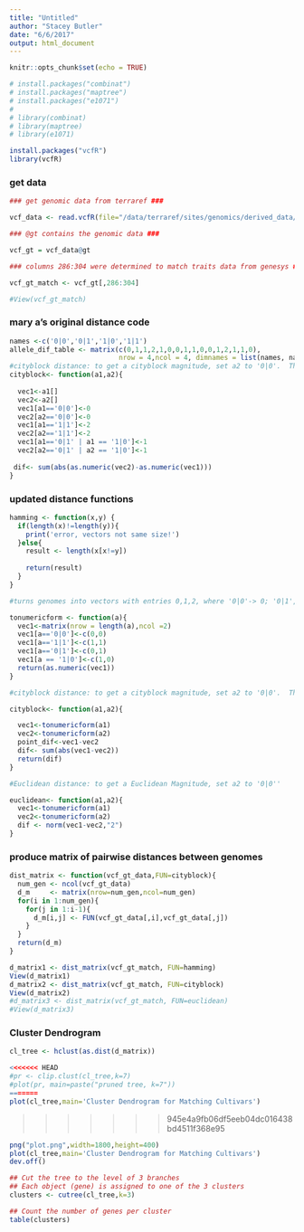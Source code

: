 ```yaml
---
title: "Untitled"
author: "Stacey Butler"
date: "6/6/2017"
output: html_document
---
```


```r
knitr::opts_chunk$set(echo = TRUE)
```
```r
# install.packages("combinat")
# install.packages("maptree")
# install.packages("e1071")
# 
# library(combinat)
# library(maptree)
# library(e1071)

```
```r
install.packages("vcfR")
library(vcfR)
```

### get data ###
```r
### get genomic data from terraref ###

vcf_data <- read.vcfR(file="/data/terraref/sites/genomics/derived_data/ril/gbs/imp_TERRA_RIL_SNP.vcf")

### @gt contains the genomic data ###

vcf_gt = vcf_data@gt

### columns 286:304 were determined to match traits data from genesys ###

vcf_gt_match <- vcf_gt[,286:304]

#View(vcf_gt_match)
```
### mary a's original distance code ###
```r

names <-c('0|0','0|1','1|0','1|1')
allele_dif_table <- matrix(c(0,1,1,2,1,0,0,1,1,0,0,1,2,1,1,0),
                           nrow = 4,ncol = 4, dimnames = list(names, names))
#cityblock distance: to get a cityblock magnitude, set a2 to '0|0'.  This is similar to the l_1 distance of a vector
cityblock<- function(a1,a2){
  
  vec1<-a1[]
  vec2<-a2[]
  vec1[a1=='0|0']<-0
  vec2[a2=='0|0']<-0
  vec1[a1=='1|1']<-2
  vec2[a2=='1|1']<-2
  vec1[a1=='0|1' | a1 == '1|0']<-1
  vec2[a2=='0|1' | a2 == '1|0']<-1
  
 dif<- sum(abs(as.numeric(vec2)-as.numeric(vec1)))
}

```

### updated distance functions ###
```r

hamming <- function(x,y) {
  if(length(x)!=length(y)){
    print('error, vectors not same size!')
  }else{
    result <- length(x[x!=y])
    
    return(result)
  }
}

#turns genomes into vectors with entries 0,1,2, where '0|0'-> 0; '0|1','1|0' ->1; '1|1'-> 2. 

tonumericform <- function(a){
  vec1<-matrix(nrow = length(a),ncol =2)
  vec1[a=='0|0']<-c(0,0)
  vec1[a=='1|1']<-c(1,1)
  vec1[a=='0|1']<-c(0,1)
  vec1[a == '1|0']<-c(1,0)
  return(as.numeric(vec1)) 
} 

#cityblock distance: to get a cityblock magnitude, set a2 to '0|0'.  This is similar to the l_1 distance of a vector

cityblock<- function(a1,a2){

  vec1<-tonumericform(a1)
  vec2<-tonumericform(a2)
  point_dif<-vec1-vec2
  dif<- sum(abs(vec1-vec2))
  return(dif)
}

#Euclidean distance: to get a Euclidean Magnitude, set a2 to '0|0''

euclidean<- function(a1,a2){
  vec1<-tonumericform(a1)
  vec2<-tonumericform(a2)
  dif <- norm(vec1-vec2,"2")
}


```
### produce matrix of pairwise distances between genomes ###
```r

dist_matrix <- function(vcf_gt_data,FUN=cityblock){
  num_gen <- ncol(vcf_gt_data)
  d_m     <- matrix(nrow=num_gen,ncol=num_gen)
  for(i in 1:num_gen){
    for(j in 1:i-1){
      d_m[i,j] <- FUN(vcf_gt_data[,i],vcf_gt_data[,j])
    }
  }
  return(d_m)
}

d_matrix1 <- dist_matrix(vcf_gt_match, FUN=hamming)
View(d_matrix1)
d_matrix2 <- dist_matrix(vcf_gt_match, FUN=cityblock)
View(d_matrix2)
#d_matrix3 <- dist_matrix(vcf_gt_match, FUN=euclidean)
#View(d_matrix3)


```

### Cluster Dendrogram ###

```r


cl_tree <- hclust(as.dist(d_matrix))

<<<<<<< HEAD
#pr <- clip.clust(cl_tree,k=7)
#plot(pr, main=paste("pruned tree, k=7"))
=======
plot(cl_tree,main='Cluster Dendrogram for Matching Cultivars')
```
>>>>>>> 945e4a9fb06df5eeb04dc016438bd4511f368e95

```r
png("plot.png",width=1800,height=400)
plot(cl_tree,main='Cluster Dendrogram for Matching Cultivars')
dev.off()
```

```r
## Cut the tree to the level of 3 branches
## Each object (gene) is assigned to one of the 3 clusters
clusters <- cutree(cl_tree,k=3)

## Count the number of genes per cluster
table(clusters)
```

